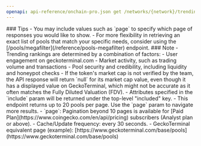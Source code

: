 ```yaml
---
openapi: api-reference/onchain-pro.json get /networks/{network}/trending_pools
---
```


<Tip>
### Tips
- You may include values such as `page` to specify which page of responses you would like to show.
- For more flexibility in retrieving an exact list of pools that match your specific needs, consider using the [/pools/megafilter](/reference/pools-megafilter) endpoint.
</Tip>

<Note>
### Note
- Trending rankings are determined by a combination of factors:
  - User engagement on geckoterminal.com
  - Market activity, such as trading volume and transactions
  - Pool security and credibility, including liquidity and honeypot checks
- If the token's market cap is not verified by the team, the API response will return `null` for its market cap value, even though it has a displayed value on GeckoTerminal, which might not be accurate as it often matches the Fully Diluted Valuation (FDV).
- Attributes specified in the `include` param will be returned under the top-level "included" key.
- This endpoint returns up to 20 pools per page. Use the `page` param to navigate more results.
- `page`: Pagination beyond 10 pages is available for [Paid Plan](https://www.coingecko.com/en/api/pricing) subscribers (Analyst plan or above).
- Cache/Update frequency: every 30 seconds.
- GeckoTerminal equivalent page (example): [https://www.geckoterminal.com/base/pools](https://www.geckoterminal.com/base/pools)
</Note>